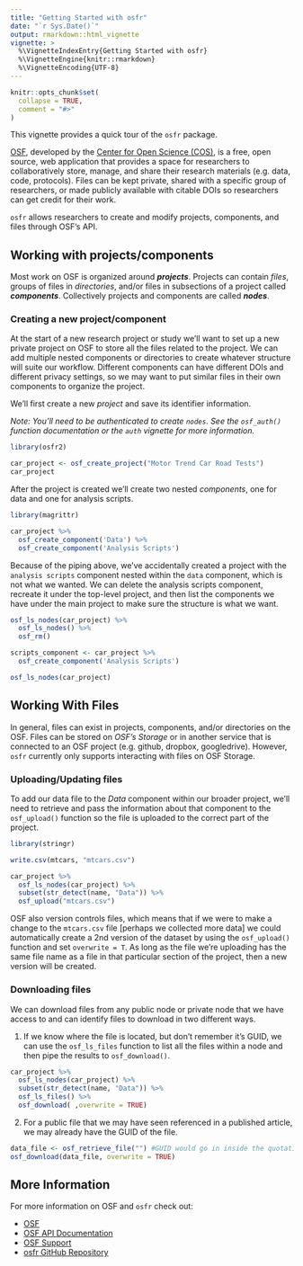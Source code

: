 ```yaml
---
title: "Getting Started with osfr"
date: "`r Sys.Date()`"
output: rmarkdown::html_vignette
vignette: >
  %\VignetteIndexEntry{Getting Started with osfr}
  %\VignetteEngine{knitr::rmarkdown}
  %\VignetteEncoding{UTF-8}
---
```


```r
knitr::opts_chunk$set(
  collapse = TRUE,
  comment = "#>"
)
```

This vignette provides a quick tour of the `osfr` package.

[OSF](https://osf.io), developed by the [Center for Open Science (COS)](https://cos.io/), is a free, open source, web application that provides a space for researchers to collaboratively store, manage, and share their research materials (e.g. data, code, protocols). Files can be kept private, shared with a specific group of researchers, or made publicly available with citable DOIs so researchers can get credit for their work.

`osfr` allows researchers to create and modify projects, components, and files through OSF's API.

## Working with projects/components

Most work on OSF is organized around ***projects***. Projects can contain *files*, groups of files in *directories*, and/or files in subsections of a project called ***components***. Collectively projects and components are called ***nodes***.

### Creating a new project/component

At the start of a new research project or study we'll want to set up a new private project on OSF to store all the files related to the project. We can add multiple nested components or directories to create whatever structure will suite our workflow. Different components can have different DOIs and different privacy settings, so we may want to put similar files in their own components to organize the project.

We'll first create a new *project* and save its identifier information.

*Note: You'll need to be authenticated to create `nodes`. See the `osf_auth()` function documentation or the `auth` vignette for more information.*

```r
library(osfr2)

car_project <- osf_create_project("Motor Trend Car Road Tests")
car_project
```

After the project is created we'll create two nested *components*, one for data and one for analysis scripts.

```r
library(magrittr)

car_project %>%
  osf_create_component('Data') %>%
  osf_create_component('Analysis Scripts')
```

Because of the piping above, we've accidentally created a project with the `analysis scripts` component nested within the `data` component, which is not what we wanted. We can delete the analysis scripts component, recreate it under the top-level project, and then list the components we have under the main project to make sure the structure is what we want.

```r
osf_ls_nodes(car_project) %>%
  osf_ls_nodes() %>%
  osf_rm()

scripts_component <- car_project %>%
  osf_create_component('Analysis Scripts')

osf_ls_nodes(car_project)
```

## Working With Files

In general, files can exist in projects, components, and/or directories on the OSF. Files can be stored on *OSF's Storage* or in another service that is connected to an OSF project (e.g. github, dropbox, googledrive). However, `osfr` currently only supports interacting with files on OSF Storage.

### Uploading/Updating files

To add our data file to the *Data* component within our broader project, we'll need to retrieve and pass the information about that component to the `osf_upload()` function so the file is uploaded to the correct part of the project.

```r
library(stringr)

write.csv(mtcars, "mtcars.csv")

car_project %>%
  osf_ls_nodes(car_project) %>%
  subset(str_detect(name, "Data")) %>%
  osf_upload("mtcars.csv")
```

OSF also version controls files, which means that if we were to make a change to the `mtcars.csv` file [perhaps we collected more data] we could automatically create a 2nd version of the dataset by using the `osf_upload()` function and set `overwrite = T`. As long as the file we're uploading has the same file name as a file in that particular section of the project, then a new version will be created.

### Downloading files

We can download files from any public node or private node that we have access to and can identify files to download in two different ways.

1. If we know where the file is located, but don't remember it's GUID, we can use the `osf_ls_files` function to list all the files within a node and then pipe the results to `osf_download()`.

```r
car_project %>%
  osf_ls_nodes(car_project) %>%
  subset(str_detect(name, "Data")) %>%
  osf_ls_files() %>%
  osf_download( ,overwrite = TRUE)
```

2. For a public file that we may have seen referenced in a published article, we may already have the GUID of the file.

```r
data_file <- osf_retrieve_file("") #GUID would go in inside the quotations
osf_download(data_file, overwrite = TRUE)
```

## More Information

For more information on OSF and `osfr` check out:

* [OSF](https://osf.io)
* [OSF API Documentation](https://developer.osf.io/)
* [OSF Support](https://osf.io/support/)
* [osfr GitHub Repository](https://github.com/CenterForOpenScience/osfr)
